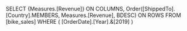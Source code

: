 SELECT {Measures.[Revenue]} ON COLUMNS, 
Order([ShippedTo].[Country].MEMBERS, Measures.[Revenue], BDESC) ON ROWS 
FROM [bike_sales]
WHERE ( [OrderDate].[Year].&[2019] )